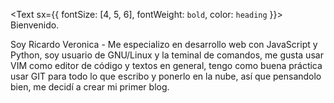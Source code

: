 <Text sx={{ fontSize: [4, 5, 6], fontWeight: `bold`, color: `heading` }}>
  Bienvenido.
</Text>

Soy Ricardo Veronica - Me especializo en desarrollo web con JavaScript y Python, soy usuario de GNU/Linux y la teminal de comandos, me gusta usar VIM como editor de código y textos en general, tengo como buena práctica usar GIT para todo lo que escribo y ponerlo en la nube, así que pensandolo bien, me decidí a crear mi primer blog.
